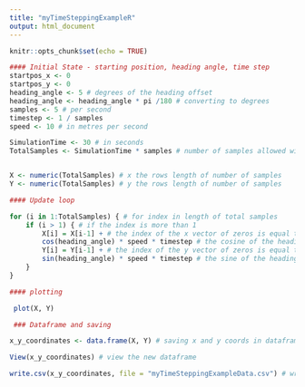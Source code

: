 ```yaml
---
title: "myTimeSteppingExampleR"
output: html_document
---
```


```r
knitr::opts_chunk$set(echo = TRUE)
```

```r
#### Initial State - starting position, heading angle, time step
startpos_x <- 0
startpos_y <- 0
heading_angle <- 5 # degrees of the heading offset
heading_angle <- heading_angle * pi /180 # converting to degrees
samples <- 5 # per second 
timestep <- 1 / samples
speed <- 10 # in metres per second

SimulationTime <- 30 # in seconds
TotalSamples <- SimulationTime * samples # number of samples allowed within the simulation time 


X <- numeric(TotalSamples) # x the rows length of number of samples
Y <- numeric(TotalSamples) # y the rows length of number of samples

#### Update loop

for (i in 1:TotalSamples) { # for index in length of total samples
    if (i > 1) { # if the index is more than 1
        X[i] = X[i-1] + # the index of the x vector of zeros is equal to the index minus 1 plus
        cos(heading_angle) * speed * timestep # the cosine of the heading angle mulitpled by speed multiplied by the timestep
        Y[i] = Y[i-1] + # the index of the y vector of zeros is equal to the index minus 1 plus
        sin(heading_angle) * speed * timestep # the sine of the heading angle mulitpled by speed multiplied by the timestep
    }
}

#### plotting 

 plot(X, Y)

 ### Dataframe and saving

x_y_coordinates <- data.frame(X, Y) # saving x and y coords in dataframe

View(x_y_coordinates) # view the new dataframe

write.csv(x_y_coordinates, file = "myTimeSteppingExampleData.csv") # writes dataframe to .csv file

```

